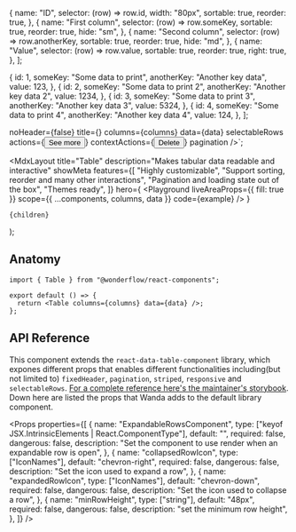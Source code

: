 
  {
    name: "ID",
    selector: (row) => row.id,
    width: "80px",
    sortable: true,
    reorder: true,
  },
  {
    name: "First column",
    selector: (row) => row.someKey,
    sortable: true,
    reorder: true,
    hide: "sm",
  },
  {
    name: "Second column",
    selector: (row) => row.anotherKey,
    sortable: true,
    reorder: true,
    hide: "md",
  },
  {
    name: "Value",
    selector: (row) => row.value,
    sortable: true,
    reorder: true,
    right: true,
  },
];

  {
    id: 1,
    someKey: "Some data to print",
    anotherKey: "Another key data",
    value: 123,
  },
  {
    id: 2,
    someKey: "Some data to print 2",
    anotherKey: "Another key data 2",
    value: 1234,
  },
  {
    id: 3,
    someKey: "Some data to print 3",
    anotherKey: "Another key data 3",
    value: 5324,
  },
  {
    id: 4,
    someKey: "Some data to print 4",
    anotherKey: "Another key data 4",
    value: 124,
  },
];

  noHeader={false}
  title={<Title level="5">Sample Title</Title>}
  columns={columns}
  data={data}
  selectableRows
  actions={<Button kind="secondary">See more</Button>}
  contextActions={<Button>Delete</Button>}
  pagination
/>`;

  <MdxLayout
    title="Table"
    description="Makes tabular data readable and interactive"
    showMeta
    features={[
      "Highly customizable",
      "Support sorting, reorder and many other interactions",
      "Pagination and loading state out of the box",
      "Themes ready",
    ]}
    hero={
      <Playground
        liveAreaProps={{ fill: true }}
        scope={{ ...components, columns, data }}
        code={example}
      />
    }
  >
    {children}
  </MdxLayout>
);

## Anatomy

```tsx highlight=1,4
import { Table } from "@wonderflow/react-components";

export default () => {
  return <Table columns={columns} data={data} />;
};
```

## API Reference

This component extends the `react-data-table-component` library, which expones different props that enables different functionalities including(but not limited to) `fixedHeader`, `pagination`, `striped`, `responsive` and `selectableRows`. [For a complete reference here's the maintainer's storybook](https://react-data-table-component.netlify.app/?path=/docs/getting-started-kitchen-sink-ts--kitchen-sink-ts). Down here are listed the props that Wanda adds to the default library component.

<Props
  properties={[
    {
      name: "ExpandableRowsComponent",
      type: ["keyof JSX.IntrinsicElements | React.ComponentType<any>"],
      default: "",
      required: false,
      dangerous: false,
      description:
        "Set the component to use render when an expandable row is open",
    },
    {
      name: "collapsedRowIcon",
      type: ["IconNames"],
      default: "chevron-right",
      required: false,
      dangerous: false,
      description: "Set the icon used to expand a row",
    },
    {
      name: "expandedRowIcon",
      type: ["IconNames"],
      default: "chevron-down",
      required: false,
      dangerous: false,
      description: "Set the icon used to collapse a row",
    },
    {
      name: "minRowHeight",
      type: ["string"],
      default: "48px",
      required: false,
      dangerous: false,
      description: "set the minimum row height",
    },
  ]}
/>
